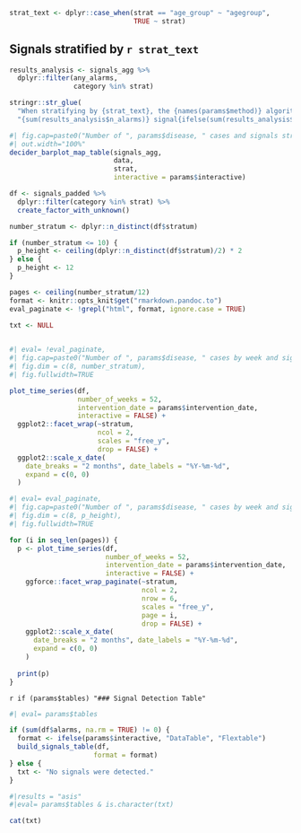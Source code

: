 
```r
strat_text <- dplyr::case_when(strat == "age_group" ~ "agegroup",
                               TRUE ~ strat)

```


## Signals stratified by `r strat_text`

```r
results_analysis <- signals_agg %>% 
  dplyr::filter(any_alarms, 
                category %in% strat)

stringr::str_glue(
  "When stratifying by {strat_text}, the {names(params$method)} algorithm detects ", 
  "{sum(results_analysis$n_alarms)} signal{ifelse(sum(results_analysis$n_alarms) == 1, '', 's')} in the signal detection period.")
```

```r
#| fig.cap=paste0("Number of ", params$disease, " cases and signals stratified by ", strat_text, ", ", params$country),
#| out.width="100%"
decider_barplot_map_table(signals_agg, 
                          data, 
                          strat,
                          interactive = params$interactive)
```

```r
df <- signals_padded %>% 
  dplyr::filter(category %in% strat) %>% 
  create_factor_with_unknown()

number_stratum <- dplyr::n_distinct(df$stratum)

if (number_stratum <= 10) {
  p_height <- ceiling(dplyr::n_distinct(df$stratum)/2) * 2
} else {
  p_height <- 12 
}

pages <- ceiling(number_stratum/12)
format <- knitr::opts_knit$get("rmarkdown.pandoc.to")
eval_paginate <- !grepl("html", format, ignore.case = TRUE)

txt <- NULL
 
```


```r
#| eval= !eval_paginate,
#| fig.cap=paste0("Number of ", params$disease, " cases by week and signals stratified by ", strat_text, ", ", params$country),
#| fig.dim = c(8, number_stratum),
#| fig.fullwidth=TRUE

plot_time_series(df,
                 number_of_weeks = 52,
                 intervention_date = params$intervention_date,
                 interactive = FALSE) +
  ggplot2::facet_wrap(~stratum, 
                      ncol = 2, 
                      scales = "free_y", 
                      drop = FALSE) +
  ggplot2::scale_x_date(
    date_breaks = "2 months", date_labels = "%Y-%m-%d",
    expand = c(0, 0)
  )

```

```r
#| eval= eval_paginate,
#| fig.cap=paste0("Number of ", params$disease, " cases by week and signals stratified by ", strat_text, ", ", params$country),
#| fig.dim = c(8, p_height),
#| fig.fullwidth=TRUE

for (i in seq_len(pages)) {
  p <- plot_time_series(df,
                        number_of_weeks = 52,
                        intervention_date = params$intervention_date,
                        interactive = FALSE) + 
    ggforce::facet_wrap_paginate(~stratum, 
                                 ncol = 2, 
                                 nrow = 6, 
                                 scales = "free_y",
                                 page = i, 
                                 drop = FALSE) +
    ggplot2::scale_x_date(
      date_breaks = "2 months", date_labels = "%Y-%m-%d",
      expand = c(0, 0)
    )
  
  print(p)
}


```


`r if (params$tables) "### Signal Detection Table"`

```r
#| eval= params$tables

if (sum(df$alarms, na.rm = TRUE) != 0) {
  format <- ifelse(params$interactive, "DataTable", "Flextable")
  build_signals_table(df, 
                     format = format)
} else {
  txt <- "No signals were detected."
}


```

```r
#|results = "asis"
#|eval= params$tables & is.character(txt)

cat(txt)

```


